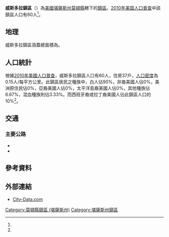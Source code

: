 {{noteTA
|G1=USState
}}
{{Infobox settlement
|official_name = 威斯多拉鎮區
|native_name = Westola Township
|settlement_type = 鎮區
|pushpin_map=USA Kansas
|coordinates_display = inline,title
|coordinates_region = US-KS
|subdivision_type = [[世界政區索引|國家]]
|subdivision_name = [[美国|美国]]
|subdivision_type1 = [[美國行政區劃|州]]
|subdivision_name1 = [[堪薩斯州|堪薩斯州]]
|subdivision_type2 = [[堪薩斯州行政區劃|縣]]
|subdivision_name2 = [[莫頓縣_(堪薩斯州)|莫頓縣]]
|area_total_km2 = 412.61
|area_land_km2 = 412.29
|area_water_km2 = 0.32
|area_total_sq_mi =
|area_land_sq_mi =
|area_water_sq_mi =
|area_water_percent = 0.08
|population_as_of = [[2010年美国人口普查|2010]]
|population_footnotes = <ref name="Census 2010">{{cite web| url=http://factfinder2.census.gov| title=Race, Hispanic or Latino, Age, and Housing Occupancy: 2010 Census Redistricting Data, Westola township, Morton County, Kansas| publisher=U.S. Census Bureau, American FactFinder 2| accessdate=2016-08-30| archive-date=2013-09-11| archive-url=https://web.archive.org/web/20130911234518/http://factfinder2.census.gov/| dead-url=no}}</ref>
|population_total = 60
|population_density_km2 = auto
|elevation_footnotes = 
|elevation_m = 1096
|elevation_ft = 3596
|latd = 37
|latm = 14
|lats = 39
|latNS = N
|longd = 101
|longm = 56
|longs = 56
|longEW = W
|postal_code_type =
|postal_code = 
|blank_name = [[聯邦資料處理標準|FIPS代碼]]
|blank_info = 20-77225
|blank1_name = [[地名信息系统|GNIS編號]] 
|blank1_info = [http://geonames.usgs.gov/pls/gnispublic/f?p=gnispq:3:::NO::P3_FID:0485073 0485073]
|website = 
|footnotes = 
}}

'''威斯多拉鎮區'''（{{lang-en|'''Westola Township'''}}）為[[美國|美國]][[堪薩斯州|堪薩斯州]][[莫頓縣_(堪薩斯州)|莫頓縣]]轄下的[[行政鎮區|鎮區]]。[[2010年美国人口普查|2010年美国人口普查]]中該鎮區人口有60人<ref name="Census 2010"/>。

==地理==
威斯多拉鎮區涵蓋總面積為{{convert|412.61|km2|sqmi}}。

==人口統計==
根據[[2010年美國人口普查|2010年美國人口普查]]，威斯多拉鎮區人口有60人，住房37戶，[[人口密度|人口密度]]為0.15人/每平方公里。此鎮區居民之種族中，白人佔90%，非裔美國人佔0%，美洲原住民佔0%，亞裔美國人佔0%，太平洋島裔美國人佔0%，其他種族佔6.67%，混血種族則佔3.33%。而西班牙裔或拉丁裔美國人佔此鎮區人口的10%<ref name="Census 2010"/>。

==交通==
===主要公路===
*{{Jct|state=KS|K|27}}
*{{Jct|state=KS|K|51}}

==參考資料==
{{reflist}}

==外部連結==
*[http://www.city-data.com/township/Westola-Morton-KS.html City-Data.com]

{{莫頓縣 (堪薩斯州)}}

{{DEFAULTSORT:Westola}}
[[Category:莫頓縣鎮區_(堪薩斯州)|Category:莫頓縣鎮區 (堪薩斯州)]]
[[Category:堪薩斯州鎮區|Category:堪薩斯州鎮區]]

{{MortonCountyKS-geo-stub}}